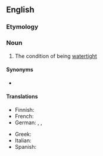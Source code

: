 ==English==

===Etymology===
{{suffix|watertight|ness|lang=en}}

===Noun===
{{en-noun|-}}

# {{lb|en|rare}} The condition of being [[watertight]]

====Synonyms====
* {{l|en|waterproofness}}

====Translations====
{{trans-top|condition of being watertight}}
* Finnish: {{t|fi|vesitiiveys}}
* French: {{t+|fr|étanchéité|f}}
* German: {{t|de|Wasserdichtheit|f}}, {{t|de|Wasserdichtigkeit|f}}, {{t|de|Wasserundurchlässigkeit|f}}
{{trans-mid}}
* Greek: {{t+|el|στεγανότητα|f}}
* Italian: {{t+|it|impermeabilità|f}}
* Spanish: {{t|es|estanquidad|f}}
{{trans-bottom}}